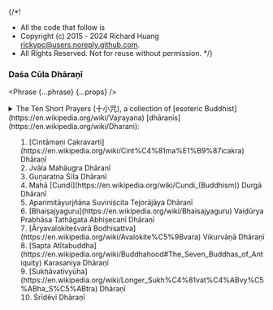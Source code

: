 {/*!
 * All the code that follow is
 * Copyright (c) 2015 - 2024 Richard Huang <rickypc@users.noreply.github.com>.
 * All Rights Reserved. Not for reuse without permission.
 */}


### Daśa Cūla Dhāraṇī

<Phrase {...phrase} {...props} />

<details>
  <summary>
    The Ten Short Prayers (十小咒), a collection of [esoteric Buddhist](https://en.wikipedia.org/wiki/Vajrayana) [dhāraṇīs](https://en.wikipedia.org/wiki/Dharani):
    <ol>
      <li>[Cintāmaṇi Cakravarti](https://en.wikipedia.org/wiki/Cint%C4%81ma%E1%B9%87icakra) Dhāraṇī</li>
      <li>Jvāla Mahāugra Dhāranī</li>
      <li>Guṇaratna Śīla Dhāranī</li>
      <li>Mahā [Cundī](https://en.wikipedia.org/wiki/Cundi_(Buddhism)) Durgā Dhāranī</li>
      <li>Aparimitāyurjñāna Suviniścita Tejorājāya Dhāranī</li>
      <li>[Bhaiṣajyaguru](https://en.wikipedia.org/wiki/Bhaisajyaguru) Vaiḍūrya Prabhāsa Tathāgata Abhiṣecanī Dhāraṇī</li>
      <li>[Āryavalokiteśvarā Bodhisattva](https://en.wikipedia.org/wiki/Avalokite%C5%9Bvara) Vikurvāṇā Dhāraṇī</li>
      <li>[Sapta Atītabuddha](https://en.wikipedia.org/wiki/Buddhahood#The_Seven_Buddhas_of_Antiquity) Karasaniya Dhāraṇī</li>
      <li>[Sukhāvatīvyūha](https://en.wikipedia.org/wiki/Longer_Sukh%C4%81vat%C4%ABvy%C5%ABha_S%C5%ABtra) Dhāraṇī</li>
      <li>Śrīdēvī Dhāraṇī</li>
    </ol>
  </summary>
  <div>
    <MultiLingual {...phrase} />
  </div>
</details>
